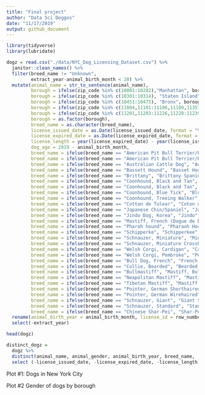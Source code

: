 ```yaml
---
title: "Final project"
author: "Data Sci Doggos"
date: "11/17/2019"
output: github_document
---
```


```r
library(tidyverse)
library(lubridate)
```

```r
dogz = read.csv("./data/NYC_Dog_Licensing_Dataset.csv") %>% 
  janitor::clean_names() %>% 
  filter(breed_name != "Unknown",
         extract_year-animal_birth_month < 20) %>% 
  mutate(animal_name = str_to_sentence(animal_name),
         borough = ifelse(zip_code %in% c(10001:10282),"Manhattan", borough),
         borough = ifelse(zip_code %in% c(10301:10314), "Staten Island", borough),
         borough = ifelse(zip_code %in% c(10451:10475), "Bronx", borough),
         borough = ifelse(zip_code %in% c(11004,11101:11106,11109,11351,11354:11375,11377:11379,11385,11411:11423,11426:11430,11432:11436,11691:11694,11697), "Queens", borough),
         borough = ifelse(zip_code %in% c(11201,11203:11226,11228:11239,11241:11243,11249,11252,11256), "Brooklyn", borough),
         borough = as.factor(borough),
         breed_name = as.character(breed_name),
         license_issued_date = as.Date(license_issued_date, format = "%m/%d/%Y"),
         license_expired_date = as.Date(license_expired_date, format = "%m/%d/%Y"),
         license_length = year(license_expired_date) - year(license_issued_date),
         dog_age = 2019 - animal_birth_month,
         breed_name = ifelse(breed_name == "American Pit Bull Terrier/Pit Bull", "American Pit Bull Mix / Pit Bull Mix", breed_name),
         breed_name = ifelse(breed_name == "American Pit Bull Terrier/Pit Bull", "American Pit Bull Mix / Pit Bull Mix", breed_name),
         breed_name = ifelse(breed_name == "Australian Cattle Dog", "Australian Cattledog", breed_name),
         breed_name = ifelse(breed_name == "Bassett Hound", "Basset Hound", breed_name),
         breed_name = ifelse(breed_name == "Brittany", "Brittany Spaniel", breed_name),
         breed_name = ifelse(breed_name == "Coonhound, Black and Tan", "Black and Tan Coonhound", breed_name),
         breed_name = ifelse(breed_name == "Coonhound, Black and Tan", "Black and Tan Coonhound", breed_name),
         breed_name = ifelse(breed_name == "Coonhound, Blue Tick", "Bluetick Coonhound", breed_name),
         breed_name = ifelse(breed_name == "Coonhound, Treeing Walker", "Treeing Walker Coonhound", breed_name),
         breed_name = ifelse(breed_name == "Cotton de Tulear", "Coton de Tulear", breed_name),
         breed_name = ifelse(breed_name == "Japanese Chin/Spaniel", "Japanese Chin", breed_name),
         breed_name = ifelse(breed_name == "Jindo Dog, Korea", "Jindo", breed_name),
         breed_name = ifelse(breed_name == "Mastiff, French (Dogue de Bordeaux)", "Dogue de Bordeaux", breed_name),
         breed_name = ifelse(breed_name == "Pharoh hound", "Pharaoh Hound", breed_name),
         breed_name = ifelse(breed_name == "Schipperke", "Schipperkee", breed_name),
         breed_name = ifelse(breed_name == "Schnauzer, Miniature", "Miniature Schnauzer", breed_name),
         breed_name = ifelse(breed_name == "Schnauzer, Miniature Crossbreed", "Miniature Schnauzer, Crossbreed", breed_name),
         breed_name = ifelse(breed_name == "Welsh Corgi, Cardigan", "Cardigan Welsh Corgi", breed_name),
         breed_name = ifelse(breed_name == "Welsh Corgi, Pembroke", "Pembroke Welsh Corgi", breed_name),
         breed_name = ifelse(breed_name == "Bull Dog, French", "French Bulldog", breed_name),
         breed_name = ifelse(breed_name == "Collie, Bearded", "Bearded Collie", breed_name),
         breed_name = ifelse(breed_name == "Bullmastiff", "Mastiff, Bull", breed_name),
         breed_name = ifelse(breed_name == "Neapolitan Mastiff", "Mastiff, Neapolitan", breed_name),
         breed_name = ifelse(breed_name == "Tibetan Mastiff", "Mastiff, Tibetan", breed_name),
         breed_name = ifelse(breed_name == "Pointer, German Shorthaired", "German Shorthaired Pointer", breed_name),
         breed_name = ifelse(breed_name == "Pointer, German Wirehaired", "German Wirehaired Pointer", breed_name),
         breed_name = ifelse(breed_name == "Schnauzer, Giant", "Giant Schnauzer", breed_name),
         breed_name = ifelse(breed_name == "Schnauzer, Standard", "Standard Schnauzer", breed_name),
         breed_name = ifelse(breed_name == "Chinese Shar-Pei", "Shar-Pei, Chinese", breed_name)) %>% 
  rename(animal_birth_year = animal_birth_month, license_id = row_number) %>% 
  select(-extract_year)

head(dogz)
```

```r
distinct_dogz =
  dogz %>% 
  distinct(animal_name, animal_gender, animal_birth_year, breed_name, .keep_all = TRUE) %>% 
  select (-license_issued_date, -license_expired_date, -license_length)
```

Plot #1: Dogs in New York City

Plot #2 Gender of dogs by borough

